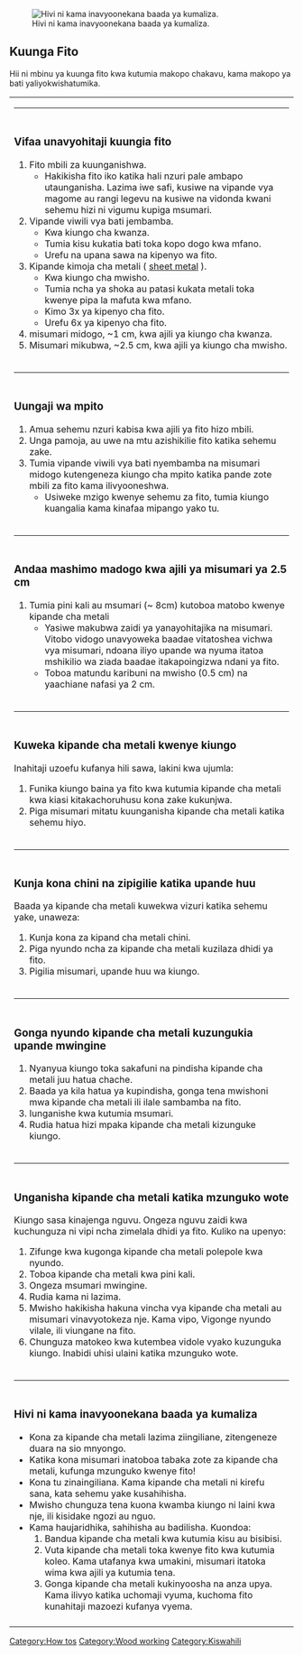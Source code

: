 {{Lang|[[Kuchoma fito|Kiswahili]] - [[Weld wood|English]]}}
{{Offline content bundle}}
[[Image:WW-TLas200x200.gif|right|frame|Hivi ni kama inavyoonekana baada ya kumaliza.]]
==Kuunga Fito==
Hii ni mbinu ya kuunga fito kwa kutumia makopo chakavu, kama makopo ya bati yaliyokwishatumika. 
{| width="100%" cellpadding="5"
| colspan="2" |
----
|-
|
===Vifaa unavyohitaji kuungia fito===
# Fito mbili za kuunganishwa.
#*Hakikisha fito iko katika hali nzuri pale ambapo utaunganisha. Lazima iwe safi, kusiwe na vipande vya magome au rangi legevu na kusiwe na vidonda kwani sehemu hizi ni vigumu kupiga msumari. 
# Vipande viwili vya bati jembamba.
#* Kwa kiungo cha kwanza.
#* Tumia kisu kukatia bati toka kopo dogo kwa mfano.
#* Urefu na upana sawa na kipenyo wa fito.
# Kipande kimoja cha metali ( [[Harvesting_sheet_metal|sheet metal]] ).
#* Kwa kiungo cha mwisho.
#* Tumia ncha ya shoka au patasi kukata metali toka kwenye pipa la mafuta kwa mfano.
#* Kimo 3x ya kipenyo cha fito.
#* Urefu 6x ya kipenyo cha fito.
# misumari midogo, ~1 cm, kwa ajili ya kiungo cha kwanza.
# Misumari mikubwa, ~2.5 cm, kwa ajili ya kiungo cha mwisho.
|
[[Image:WW_PartsAndSize250.gif]]
|-
| colspan="2" |
----
|-
|

===Uungaji wa mpito===

#Amua sehemu nzuri kabisa kwa ajili ya fito hizo mbili. 
#Unga pamoja, au uwe na mtu azishikilie fito katika sehemu zake.
#Tumia vipande viwili vya bati nyembamba na misumari midogo kutengeneza kiungo cha mpito katika pande zote mbili za fito kama ilivyooneshwa. 
#*Usiweke mzigo kwenye sehemu za fito, tumia kiungo kuangalia kama kinafaa mipango yako tu.
|
[[Image:WW_FirstBondStrip250.gif]]
|-
| colspan="2" |
----
|-
|
===Andaa mashimo madogo kwa ajili ya misumari ya 2.5 cm===

#Tumia pini kali au msumari (~ 8cm) kutoboa matobo kwenye kipande cha metali
#* Yasiwe makubwa zaidi ya yanayohitajika na misumari. Vitobo vidogo unavyoweka baadae vitatoshea vichwa vya misumari, ndoana iliyo upande wa nyuma itatoa mshikilio wa ziada baadae itakapoingizwa ndani ya fito.
#* Toboa matundu karibuni na mwisho (0.5 cm) na yaachiane nafasi ya 2 cm.
|
[[Image:WW_PrepareHoles250.gif]]
|-
| colspan="2" |
----
|-
|
===Kuweka kipande cha metali kwenye kiungo===

Inahitaji uzoefu kufanya hili sawa, lakini kwa ujumla:
# Funika kiungo baina ya fito kwa kutumia kipande cha metali kwa kiasi kitakachoruhusu kona zake kukunjwa.
# Piga misumari mitatu kuunganisha kipande cha metali katika sehemu hiyo.
|
[[Image:WW_NailingStarts250.gif]]
|-
| colspan="2" |
----
|-
|
===Kunja kona chini na zipigilie katika upande huu=== 
Baada ya kipande cha metali kuwekwa vizuri katika sehemu yake, unaweza: 
# Kunja kona za kipand cha metali chini. 
# Piga nyundo ncha za kipande cha metali kuzilaza dhidi ya fito. 
# Pigilia misumari, upande huu wa kiungo.
|
[[Image:WW_NailingMore250.gif]]
|
[[Image:In preparation.jpg|thumb]]
|-
| colspan="2" |
----
|-
|

===Gonga nyundo kipande cha metali kuzungukia upande mwingine===

# Nyanyua kiungo toka sakafuni na pindisha kipande cha metali juu hatua chache.
# Baada ya kila hatua ya kupindisha, gonga tena mwishoni mwa kipande cha metali ili ilale sambamba na fito.
# Iunganishe kwa kutumia msumari.
# Rudia hatua hizi mpaka kipande cha metali kizunguke kiungo.
|
[[Image:WW_NailingBending250.gif]]
|-
| colspan="2" |
----
|-
|
===Unganisha kipande cha metali katika mzunguko wote===
Kiungo sasa kinajenga nguvu. Ongeza nguvu zaidi kwa kuchunguza ni vipi ncha zimelala dhidi ya fito. Kuliko na upenyo: 
# Zifunge kwa kugonga kipande cha metali polepole kwa nyundo.
# Toboa kipande cha metali kwa pini kali.
# Ongeza msumari mwingine.
# Rudia kama ni lazima.
# Mwisho hakikisha hakuna vincha vya kipande cha metali au misumari vinavyotokeza nje. Kama vipo, Vigonge nyundo vilale, ili viungane na fito.
# Chunguza matokeo kwa kutembea vidole vyako kuzunguka kiungo. Inabidi uhisi ulaini katika mzunguko wote.
|
[[Image:WW_NailingAround250.gif]]
|-
| colspan="2" |
----
|-
|

=== Hivi ni kama inavyoonekana baada ya kumaliza ===

* Kona za kipande cha metali lazima ziingiliane, zitengeneze duara na sio mnyongo. 
* Katika kona misumari inatoboa tabaka zote za kipande cha metali, kufunga mzunguko kwenye fito!
* Kona tu zinaingiliana. Kama kipande cha metali ni kirefu sana, kata sehemu yake kusahihisha.
* Mwisho chunguza tena kuona kwamba kiungo ni laini kwa nje, ili kisidake ngozi au nguo.
* Kama haujaridhika, sahihisha au badilisha. Kuondoa:
*# Bandua kipande cha metali kwa kutumia kisu au bisibisi.
*# Vuta kipande cha metali toka kwenye fito kwa kutumia koleo. Kama utafanya kwa umakini, misumari itatoka wima kwa ajili ya kutumia tena. 
*# Gonga kipande cha metali kukinyoosha na anza upya. Kama ilivyo katika uchomaji vyuma, kuchoma fito kunahitaji mazoezi kufanya vyema.
|
[[Image:WW_ConnectionReady250.gif]]
|
[[Image:weld wood in use.jpg|thumb|mfano wa fito zilizoungwa katika matumizi]]
|-
|}
{{Demotechpage}}

[[Category:How tos]]
[[Category:Wood working]] 
[[Category:Kiswahili]]